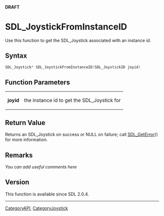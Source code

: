 <span color="red">'''DRAFT'''</span>

<!-- #*^*^*^*^*See http://wiki.libsdl.org/moin.cgi/SGFunctions for details on editing this page*^*^*^*^* -->


= SDL_JoystickFromInstanceID =
Use this function to get the SDL_Joystick associated with an instance id.




== Syntax ==
<syntaxhighlight lang='c++'>
SDL_Joystick* SDL_JoystickFromInstanceID(SDL_JoystickID joyid)
</syntaxhighlight>


== Function Parameters ==
{|
|'''joyid'''
|the instance id to get the SDL_Joystick for
|}


== Return Value ==
Returns an SDL_Joystick on success or NULL on failure; call [[SDL_GetError]]() for more information.



== Remarks ==
''You can add useful comments here''

<!-- #Leave this section as-is unless you have a remark to put in.  In that case, replace ''You can add useful comments here'' with your remark(s) following the Style Guide instructions.  Leave the rest of the markup alone and delete this comment. -->

== Version ==
This function is available since SDL 2.0.4.


----
[[CategoryAPI]], [[CategoryJoystick]]
<!-- #See the Style Guide for instructions on editing the footer. -->
